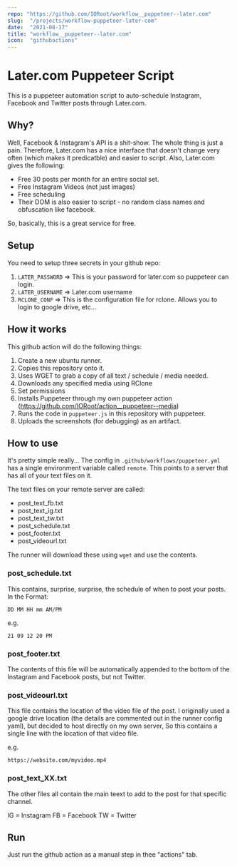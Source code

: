 ```yaml
---
repo: "https://github.com/IORoot/workflow__puppeteer--later.com"
slug:  "/projects/workflow-puppeteer-later-com"
date:  "2021-08-17"
title: "workflow__puppeteer--later.com"
icon:  "githubactions"
---
```

# Later.com Puppeteer Script

This is a puppeteer automation script to auto-schedule Instagram, Facebook and Twitter posts through Later.com.

## Why?
Well, Facebook & Instagram's API is a shit-show. The whole thing is just a pain.
Therefore, Later.com has a nice interface that doesn't change very often (which makes it predicatble) and easier to script. 
Also, Later.com gives the following:
- Free 30 posts per month for an entire social set.
- Free Instagram Videos (not just images)
- Free scheduling
- Their DOM is also easier to script - no random class names and obfuscation like facebook.

So, basically, this is a great service for free.


## Setup
You need to setup three secrets in your github repo:
1. `LATER_PASSWORD` => This is your password for later.com so puppeteer can login.
2. `LATER_USERNAME` => Later.com username
3. `RCLONE_CONF`    => This is the configuration file for rclone. Allows you to login to google drive, etc...


## How it works

This github action will do the following things:

1. Create a new ubuntu runner.
1. Copies this repository onto it.
1. Uses WGET to grab a copy of all text / schedule / media needed. 
1. Downloads any specified media using RClone
1. Set permissions
1. Installs Puppeteer through my own puppeteer action (https://github.com/IORoot/action__puppeteer--media)
1. Runs the code in `puppeteer.js` in this repository with puppeteer.
1. Uploads the screenshots (for debugging) as an artifact.


## How to use

It's pretty simple really... The config in `.github/workflows/puppeteer.yml` has a single environment variable called `remote`. This points to a server that has all of your text files on it.

The text files on your remote server are called:
- post_text_fb.txt
- post_text_ig.txt
- post_text_tw.txt
- post_schedule.txt
- post_footer.txt
- post_videourl.txt

The runner will download these using `wget` and use the contents.

### post_schedule.txt

This contains, surprise, surprise, the schedule of when to post your posts.
In the Format:
```
DD MM HH mm AM/PM
```

e.g.
```
21 09 12 20 PM
```

### post_footer.txt
The contents of this file will be automatically appended to the bottom of the Instagram and Facebook posts, but not Twitter.

### post_videourl.txt
This file contains the location of the video file of the post. I originally used a google drive location (the details are commented out in the runner config yaml), but decided to host directly on my own server, So this contains a single line with the location of that video file.

e.g.
```
https://website.com/myvideo.mp4
```

### post_text_XX.txt
The other files all contain the main teext to add to the post for that specific channel.

IG = Instagram
FB = Facebook
TW = Twitter

## Run

Just run the github action as a manual step in thee "actions" tab.
